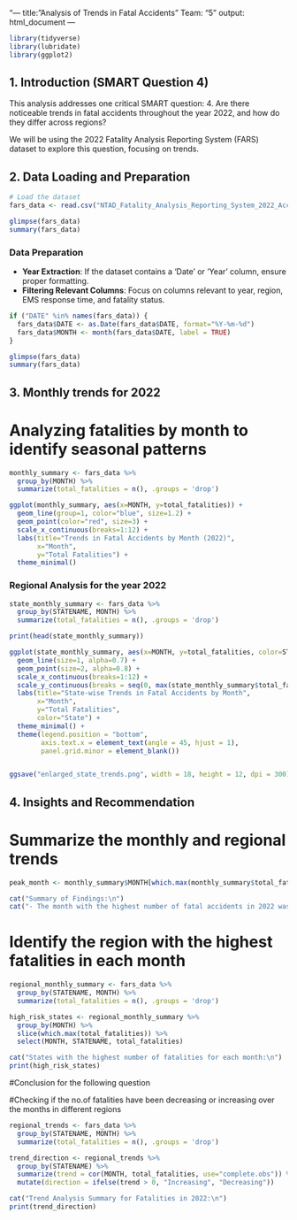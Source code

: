 "---
title: "Analysis of Trends in Fatal Accidents"
Team: "5"
output: html_document
---

```r
library(tidyverse)  
library(lubridate) 
library(ggplot2)  
```

## 1. Introduction (SMART Question 4)
This analysis addresses one critical SMART question:
4. Are there noticeable trends in fatal accidents throughout the year 2022, and how do they differ across regions?

We will be using the 2022 Fatality Analysis Reporting System (FARS) dataset to explore this question, focusing on trends.

## 2. Data Loading and Preparation

```r
# Load the dataset
fars_data <- read.csv("NTAD_Fatality_Analysis_Reporting_System_2022_Accidents_3270373163975898856.csv")

glimpse(fars_data)
summary(fars_data)
```

### Data Preparation
- **Year Extraction**: If the dataset contains a 'Date' or 'Year' column, ensure proper formatting.
- **Filtering Relevant Columns**: Focus on columns relevant to year, region, EMS response time, and fatality status.

```r
if ("DATE" %in% names(fars_data)) {
  fars_data$DATE <- as.Date(fars_data$DATE, format="%Y-%m-%d")
  fars_data$MONTH <- month(fars_data$DATE, label = TRUE)
}

glimpse(fars_data)
summary(fars_data)
```

## 3. Monthly trends for 2022


# Analyzing fatalities by month to identify seasonal patterns
```r
monthly_summary <- fars_data %>% 
  group_by(MONTH) %>% 
  summarize(total_fatalities = n(), .groups = 'drop')

ggplot(monthly_summary, aes(x=MONTH, y=total_fatalities)) +
  geom_line(group=1, color="blue", size=1.2) +
  geom_point(color="red", size=3) +
  scale_x_continuous(breaks=1:12) +  
  labs(title="Trends in Fatal Accidents by Month (2022)",
       x="Month",
       y="Total Fatalities") +
  theme_minimal()
```

### Regional Analysis for the year 2022

```r
state_monthly_summary <- fars_data %>% 
  group_by(STATENAME, MONTH) %>% 
  summarize(total_fatalities = n(), .groups = 'drop')

print(head(state_monthly_summary))

ggplot(state_monthly_summary, aes(x=MONTH, y=total_fatalities, color=STATENAME, group=STATENAME)) +
  geom_line(size=1, alpha=0.7) +  
  geom_point(size=2, alpha=0.8) +  
  scale_x_continuous(breaks=1:12) + 
  scale_y_continuous(breaks = seq(0, max(state_monthly_summary$total_fatalities, na.rm = TRUE), by = 10)) + 
  labs(title="State-wise Trends in Fatal Accidents by Month",
       x="Month",
       y="Total Fatalities",
       color="State") +
  theme_minimal() +
  theme(legend.position = "bottom", 
        axis.text.x = element_text(angle = 45, hjust = 1), 
        panel.grid.minor = element_blank()) 


ggsave("enlarged_state_trends.png", width = 18, height = 12, dpi = 300)
```
## 4. Insights and Recommendation


# Summarize the monthly and regional trends
```r
peak_month <- monthly_summary$MONTH[which.max(monthly_summary$total_fatalities)]

cat("Summary of Findings:\n")
cat("- The month with the highest number of fatal accidents in 2022 was", peak_month, ".\n")

```

# Identify the region with the highest fatalities in each month

```r
regional_monthly_summary <- fars_data %>% 
  group_by(STATENAME, MONTH) %>% 
  summarize(total_fatalities = n(), .groups = 'drop')

high_risk_states <- regional_monthly_summary %>% 
  group_by(MONTH) %>% 
  slice(which.max(total_fatalities)) %>% 
  select(MONTH, STATENAME, total_fatalities)

cat("States with the highest number of fatalities for each month:\n")
print(high_risk_states)
```


#Conclusion for the following question

#Checking if the no.of fatalities have been decreasing or increasing over the months in different regions

```r
regional_trends <- fars_data %>% 
  group_by(STATENAME, MONTH) %>% 
  summarize(total_fatalities = n(), .groups = 'drop')

trend_direction <- regional_trends %>%
  group_by(STATENAME) %>%
  summarize(trend = cor(MONTH, total_fatalities, use="complete.obs")) %>%
  mutate(direction = ifelse(trend > 0, "Increasing", "Decreasing"))

cat("Trend Analysis Summary for Fatalities in 2022:\n")
print(trend_direction)
```
